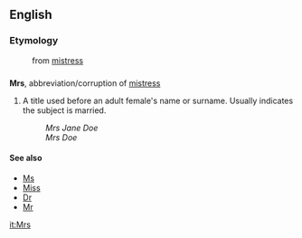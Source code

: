 ==English==
===Etymology===
: from [[mistress]]
==={{abbreviation}}===
'''Mrs''', abbreviation/corruption of [[mistress]]
# A title used before an adult female's name or surname. Usually indicates the subject is married.
#:''Mrs Jane Doe''
#:''Mrs Doe''

====See also====
*[[Ms]]
*[[Miss]]
*[[Dr]]
*[[Mr]]

[[it:Mrs]]